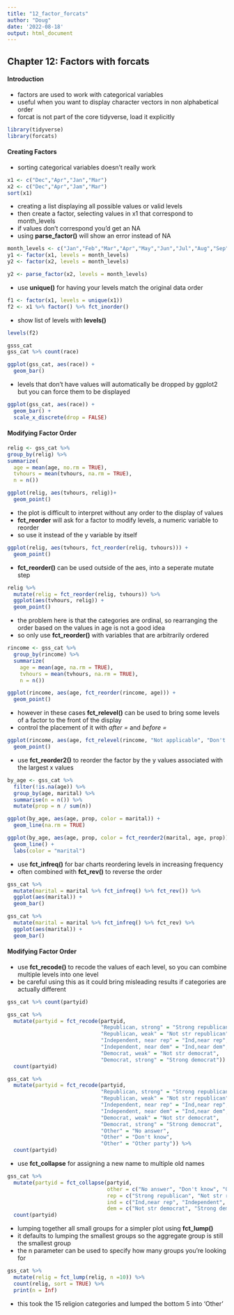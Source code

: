 ```yaml
---
title: "12_factor_forcats"
author: "Doug"
date: '2022-08-18'
output: html_document
---
```


## Chapter 12: Factors with forcats

#### Introduction

-   factors are used to work with categorical variables
-   useful when you want to display character vectors in non alphabetical order
-   forcat is not part of the core tidyverse, load it explicitly

```r
library(tidyverse)
library(forcats)
```

#### Creating Factors

-   sorting categorical variables doesn't really work

```r
x1 <- c("Dec","Apr","Jan","Mar")
x2 <- c("Dec","Apr","Jam","Mar")
sort(x1)
```

-   creating a list displaying all possible values or valid levels
-   then create a factor, selecting values in x1 that correspond to month_levels
-   if values don't correspond you'd get an NA
-   using **parse_factor()** will show an error instead of NA

```r
month_levels <- c("Jan","Feb","Mar","Apr","May","Jun","Jul","Aug","Sep","Oct","Nov","Dec")
y1 <- factor(x1, levels = month_levels)
y2 <- factor(x2, levels = month_levels)
```

```r
y2 <- parse_factor(x2, levels = month_levels)
```

-   use **unique()** for having your levels match the original data order

```r
f1 <- factor(x1, levels = unique(x1))
f2 <- x1 %>% factor() %>% fct_inorder()
```

-   show list of levels with **levels()**

```r
levels(f2)
```

```r
gsss_cat
gss_cat %>% count(race)
```

```r
ggplot(gss_cat, aes(race)) +
  geom_bar()
```

-   levels that don't have values will automatically be dropped by ggplot2 but you can force them to be displayed

```r
ggplot(gss_cat, aes(race)) +
  geom_bar() +
  scale_x_discrete(drop = FALSE)
```

#### Modifying Factor Order

```r
relig <- gss_cat %>%
group_by(relig) %>%
summarize(
  age = mean(age, no.rm = TRUE),
  tvhours = mean(tvhours, na.rm = TRUE),
  n = n())
```

```r
ggplot(relig, aes(tvhours, relig))+
  geom_point()
```

-   the plot is difficult to interpret without any order to the display of values
-   **fct_reorder** will ask for a factor to modify levels, a numeric variable to reorder
-   so use it instead of the y variable by itself

```r
ggplot(relig, aes(tvhours, fct_reorder(relig, tvhours))) +
  geom_point()
```

-   **fct_reorder()** can be used outside of the aes, into a seperate mutate step

```r
relig %>%
  mutate(relig = fct_reorder(relig, tvhours)) %>%
  ggplot(aes(tvhours, relig)) +
  geom_point()
```

-   the problem here is that the categories are ordinal, so rearranging the order based on the values in age is not a good idea
-   so only use **fct_reorder()** with variables that are arbitrarily ordered

```r
rincome <- gss_cat %>%
  group_by(rincome) %>%
  summarize(
    age = mean(age, na.rm = TRUE),
    tvhours = mean(tvhours, na.rm = TRUE),
    n = n())
```

```r
ggplot(rincome, aes(age, fct_reorder(rincome, age))) +
  geom_point()
```

-   however in these cases **fct_relevel()** can be used to bring some levels of a factor to the front of the display
-   control the placement of it with *after =* and *before =*

```r
ggplot(rincome, aes(age, fct_relevel(rincome, "Not applicable", "Don't know"))) +
  geom_point()
```

-   use **fct_reorder2()** to reorder the factor by the y values associated with the largest x values

```r
by_age <- gss_cat %>%
  filter(!is.na(age)) %>%
  group_by(age, marital) %>%
  summarise(n = n()) %>%
  mutate(prop = n / sum(n))
```

```r
ggplot(by_age, aes(age, prop, color = marital)) +
  geom_line(na.rm = TRUE)
```

```r
ggplot(by_age, aes(age, prop, color = fct_reorder2(marital, age, prop))) +
  geom_line() +
  labs(color = "marital")
```

-   use **fct_infreq()** for bar charts reordering levels in increasing frequency
-   often combined with **fct_rev()** to reverse the order

```r
gss_cat %>%
  mutate(marital = marital %>% fct_infreq() %>% fct_rev()) %>%
  ggplot(aes(marital)) +
  geom_bar()

gss_cat %>%
  mutate(marital = marital %>% fct_infreq() %>% fct_rev) %>%
  ggplot(aes(marital)) +
  geom_bar()
```

#### Modifying Factor Order

-   use **fct_recode()** to recode the values of each level, so you can combine multiple levels into one level
-   be careful using this as it could bring misleading results if categories are actually different

```r
gss_cat %>% count(partyid)

gss_cat %>%
  mutate(partyid = fct_recode(partyid,
                              "Republican, strong" = "Strong republican",
                              "Republican, weak" = "Not str republican",
                              "Independent, near rep" = "Ind,near rep",
                              "Independent, near dem" = "Ind,near dem",
                              "Democrat, weak" = "Not str democrat",
                              "Democrat, strong" = "Strong democrat")) %>%
  count(partyid)
```

```r
gss_cat %>%
  mutate(partyid = fct_recode(partyid,
                              "Republican, strong" = "Strong republican",
                              "Republican, weak" = "Not str republican",
                              "Independent, near rep" = "Ind,near rep",
                              "Independent, near dem" = "Ind,near dem",
                              "Democrat, weak" = "Not str democrat",
                              "Democrat, strong" = "Strong democrat",
                              "Other" = "No answer",
                              "Other" = "Don't know",
                              "Other" = "Other party")) %>%
  count(partyid)
```

-   use **fct_collapse** for assigning a new name to multiple old names

```r
gss_cat %>%
  mutate(partyid = fct_collapse(partyid,
                                other = c("No answer", "Don't know", "Other party"),
                                rep = c("Strong republican", "Not str republican"),
                                ind = c("Ind,near rep", "Independent", "Ind,near dem"),
                                dem = c("Not str democrat", "Strong democrat"))) %>%
  count(partyid)
```

-   lumping together all small groups for a simpler plot using **fct_lump()**
-   it defaults to lumping the smallest groups so the aggregate group is still the smallest group
-   the n parameter can be used to specify how many groups you're looking for

```r
gss_cat %>%
  mutate(relig = fct_lump(relig, n =10)) %>%
  count(relig, sort = TRUE) %>%
  print(n = Inf)
```

-   this took the 15 religion categories and lumped the bottom 5 into 'Other'
